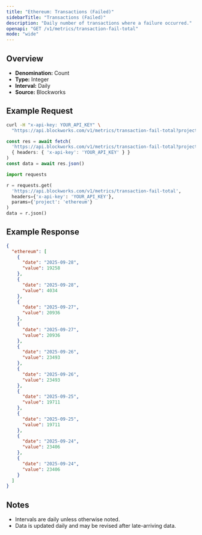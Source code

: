```yaml
---
title: "Ethereum: Transactions (Failed)"
sidebarTitle: "Transactions (Failed)"
description: "Daily number of transactions where a failure occurred."
openapi: "GET /v1/metrics/transaction-fail-total"
mode: "wide"
---
```


## Overview

- **Denomination:** Count
- **Type:** Integer
- **Interval:** Daily
- **Source:** Blockworks

## Example Request

<CodeGroup>

```bash cURL
curl -H "x-api-key: YOUR_API_KEY" \
  "https://api.blockworks.com/v1/metrics/transaction-fail-total?project=ethereum"
```

```typescript TypeScript
const res = await fetch(
  'https://api.blockworks.com/v1/metrics/transaction-fail-total?project=ethereum',
  { headers: { 'x-api-key': 'YOUR_API_KEY' } }
)
const data = await res.json()
```

```python Python
import requests

r = requests.get(
  'https://api.blockworks.com/v1/metrics/transaction-fail-total',
  headers={'x-api-key': 'YOUR_API_KEY'},
  params={'project': 'ethereum'}
)
data = r.json()
```

</CodeGroup>

## Example Response

```json
{
  "ethereum": [
    {
      "date": "2025-09-28",
      "value": 19258
    },
    {
      "date": "2025-09-28",
      "value": 4034
    },
    {
      "date": "2025-09-27",
      "value": 20936
    },
    {
      "date": "2025-09-27",
      "value": 20936
    },
    {
      "date": "2025-09-26",
      "value": 23493
    },
    {
      "date": "2025-09-26",
      "value": 23493
    },
    {
      "date": "2025-09-25",
      "value": 19711
    },
    {
      "date": "2025-09-25",
      "value": 19711
    },
    {
      "date": "2025-09-24",
      "value": 23406
    },
    {
      "date": "2025-09-24",
      "value": 23406
    }
  ]
}
```

## Notes
- Intervals are daily unless otherwise noted.
- Data is updated daily and may be revised after late-arriving data.